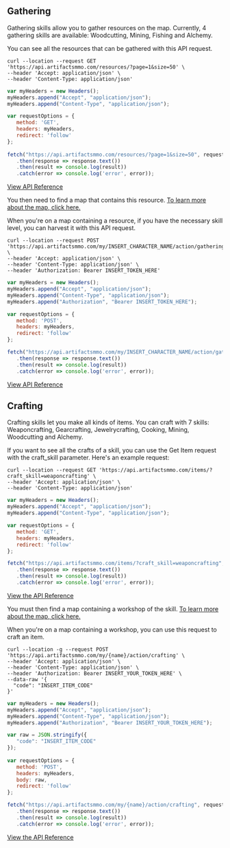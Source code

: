 ## Gathering  
  
Gathering skills allow you to gather resources on the map. Currently, 4 gathering skills are available: Woodcutting, Mining, Fishing and Alchemy.

You can see all the resources that can be gathered with this API request.
 
```http filename="cURL" copy
curl --location --request GET 'https://api.artifactsmmo.com/resources/?page=1&size=50' \
--header 'Accept: application/json' \
--header 'Content-Type: application/json'
```
```js filename="Javascript" copy
var myHeaders = new Headers();
myHeaders.append("Accept", "application/json");
myHeaders.append("Content-Type", "application/json");

var requestOptions = {
   method: 'GET',
   headers: myHeaders,
   redirect: 'follow'
};
 
fetch("https://api.artifactsmmo.com/resources/?page=1&size=50", requestOptions)
   .then(response => response.text())
   .then(result => console.log(result))
   .catch(error => console.log('error', error));
```

[View API Reference](https://api.artifactsmmo.com/docs/#/operations/get_all_resources_resources__get)

You then need to find a map that contains this resource. [To learn more about the map, click here.](/concepts/maps_and_movement)

When you're on a map containing a resource, if you have the necessary skill level, you can harvest it with this API request.

```http filename="cURL" copy
curl --location --request POST 'https://api.artifactsmmo.com/my/INSERT_CHARACTER_NAME/action/gathering' \
--header 'Accept: application/json' \
--header 'Content-Type: application/json' \
--header 'Authorization: Bearer INSERT_TOKEN_HERE'
```
```js filename="Javascript" copy
var myHeaders = new Headers();
myHeaders.append("Accept", "application/json");
myHeaders.append("Content-Type", "application/json");
myHeaders.append("Authorization", "Bearer INSERT_TOKEN_HERE");

var requestOptions = {
   method: 'POST',
   headers: myHeaders,
   redirect: 'follow'
};

fetch("https://api.artifactsmmo.com/my/INSERT_CHARACTER_NAME/action/gathering", requestOptions)
   .then(response => response.text())
   .then(result => console.log(result))
   .catch(error => console.log('error', error));
```

[View API Reference](https://api.artifactsmmo.com/docs/#/operations/action_gathering_my__name__action_gathering_post)

 
## Crafting

Crafting skills let you make all kinds of items.  You can craft with 7 skills: Weaponcrafting, Gearcrafting, Jewelrycrafting, Cooking, Mining, Woodcutting and Alchemy.

If you want to see all the crafts of a skill, you can use the Get Item request with the craft_skill parameter. Here's an example request:

```http filename="cURL" copy
curl --location --request GET 'https://api.artifactsmmo.com/items/?craft_skill=weaponcrafting' \
--header 'Accept: application/json' \
--header 'Content-Type: application/json'
```
```js filename="Javascript" copy
var myHeaders = new Headers();
myHeaders.append("Accept", "application/json");
myHeaders.append("Content-Type", "application/json");

var requestOptions = {
   method: 'GET',
   headers: myHeaders,
   redirect: 'follow'
}; 

fetch("https://api.artifactsmmo.com/items/?craft_skill=weaponcrafting", requestOptions)
   .then(response => response.text())
   .then(result => console.log(result))
   .catch(error => console.log('error', error));
```

[View the API Reference](https://api.artifactsmmo.com/docs/#/operations/get_all_items_items__get)


You must then find a map containing a workshop of the skill. [To learn more about the map, click here.](/concepts/maps_and_movement)

When you're on a map containing a workshop, you can use this request to craft an item.

```http filename="cURL" copy
curl --location -g --request POST 'https://api.artifactsmmo.com/my/{name}/action/crafting' \
--header 'Accept: application/json' \
--header 'Content-Type: application/json' \
--header 'Authorization: Bearer INSERT_YOUR_TOKEN_HERE' \
--data-raw '{
  "code": "INSERT_ITEM_CODE"
}'
```
```js filename="Javascript" copy
var myHeaders = new Headers();
myHeaders.append("Accept", "application/json");
myHeaders.append("Content-Type", "application/json");
myHeaders.append("Authorization", "Bearer INSERT_YOUR_TOKEN_HERE");

var raw = JSON.stringify({
   "code": "INSERT_ITEM_CODE"
});
 
var requestOptions = {
   method: 'POST',
   headers: myHeaders,
   body: raw,
   redirect: 'follow'
};

fetch("https://api.artifactsmmo.com/my/{name}/action/crafting", requestOptions)
   .then(response => response.text())
   .then(result => console.log(result))
   .catch(error => console.log('error', error));
```

[View the API Reference](https://api.artifactsmmo.com/docs/#/operations/action_crafting_my__name__action_crafting_post)